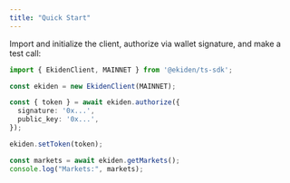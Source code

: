 ```yaml
---
title: "Quick Start"
---
```


Import and initialize the client, authorize via wallet signature, and make a test call:

```ts
import { EkidenClient, MAINNET } from '@ekiden/ts-sdk';

const ekiden = new EkidenClient(MAINNET);

const { token } = await ekiden.authorize({
  signature: '0x...',
  public_key: '0x...',
});

ekiden.setToken(token);

const markets = await ekiden.getMarkets();
console.log("Markets:", markets);
```